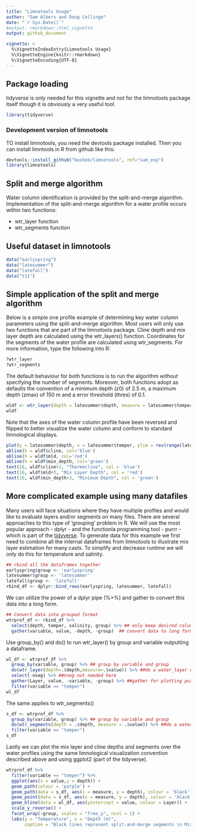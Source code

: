 ```yaml
---
title: "Limnotools Usage"
author: "Sam Albers and Doug Collinge"
date: "`r Sys.Date()`"
#output: rmarkdown::html_vignette
output: github_document

vignette: >
  %\VignetteIndexEntry{Limnotools Usage}
  %\VignetteEngine{knitr::rmarkdown}
  %\VignetteEncoding{UTF-8}
---
```


## Package loading
tidyverse is only needed for this vignette and not for the limnotools package itself though it is obviously a very useful tool.
```r
library(tidyverse)
```

### Development version of limnotools
TO install limnotools, you need the devtools package installed. Then you can install limntools in R from github like this:
```r
devtools::install_github("boshek/limnotools", ref="sam_exp")
library(limnotools)
```

## Split and merge algorithm
Water column identification is provided by the split-and-merge algorithm. Implementation of the split-and-merge algorithm for a water profile occurs within two functions:

- wtr_layer function 
- wtr_segments function

## Useful dataset in limnotools 
```r
data("earlyspring")
data("latesummer")
data("latefall")
data("t11")
```

## Simple application of the split and merge algorithm
Below is a simple one profile example of determining key water column parameters using the split-and-merge algorithm. Most users will only use two functions that are part of the limnotools package. Cline depth and mix layer depth are calculated using the wtr_layers() function. Coordinates for the segments of the water profile are calculated using wtr_segments. For more information, type the following into R:
```r
?wtr_layer
?wtr_segments
```

The default behaviour for both functions is to run the algorithm *without* specifying the number of segments. Moreover, both functions adopt as defaults the convention of a minimum depth (z0) of 2.5 m, a maximum depth (zmax) of 150 m and a error threshold (thres) of 0.1. 
```r
wldf <- wtr_layer(depth = latesummer$depth, measure = latesummer$temper)
wldf
```

Note that the axes of the water column profile have been reversed and flipped to better visualize the water column and conform to standard limnological displays. 
```r
plot(y = latesummer$depth, x = latesummer$temper, ylim = rev(range(latesummer$depth)))
abline(h = wldf$cline, col='blue')
abline(h = wldf$mld, col='red')
abline(h = wldf$min_depth, col='green')
text(16, wldf$cline+3, "Thermocline", col = 'blue')
text(16, wldf$mld+3, "Mix Layer Depth", col = 'red')
text(16, wldf$min_depth+3, "Minimum Depth", col = 'green')
```

## More complicated example using many datafiles
Many users will face situations where they have multiple profiles and would like to evaluate layers and/or segments on many files. There are several approaches to this type of 'grouping' problem in R. We will use the most popular approach - dplyr - and the functionla programming tool - purrr - which is part of the [tidyverse](https://CRAN.R-project.org/package=tidyverse). To generate data for this example we first need to combine all the internal dataframes from limnotools to illustrate mix layer estimation for many casts. To simplify and decrease runtime we will only do this for temperature and salinity. 
```r
## rbind all the dataframes together
earlyspring$group <- 'earlyspring'
latesummer$group <- 'latesummer'
latefall$group <- 'latefall'
rbind_df <- dplyr::bind_rows(earlyspring, latesummer, latefall)
```

We can utilize the power of a dplyr pipe (%>%) and gather to convert this data into a long form. 
```r
## Convert data into grouped format
wtrprof_df <- rbind_df %>%
  select(depth, temper, salinity, group) %>% ## only keep desired columns
  gather(variable, value, -depth, -group)  ## convert data to long format
```

Use group_by() and do() to run wtr_layer() by group and variable outputting a dataframe.
```r
wl_df <- wtrprof_df %>%  
  group_by(variable, group) %>% ## group by variable and group
  do(wtr_layer(depth=.$depth,measure=.$value)) %>% ##do a water_layer calc
  select(-nseg) %>% ##nseg not needed here
  gather(Layer, value, -variable, -group) %>% ##gather for plotting purposes
  filter(variable == "temper")
wl_df
```

The same applies to wtr_segments()
```r
s_df <- wtrprof_df %>%  
  group_by(variable, group) %>% ## group by variable and group
  do(wtr_segments(depth = .$depth, measure = .$value)) %>% ##do a water_layer calc
  filter(variable == "temper")
s_df
```

Lastly we can plot the mix layer and cline depths and segments over the water profiles using the same limnological visualization convention described above and using ggplot2 (part of the tidyverse). 
```r
wtrprof_df %>%
  filter(variable == "temper") %>%
  ggplot(aes(x = value,y = depth)) +
  geom_path(colour = 'purple') +
  geom_path(data = s_df, aes(x = measure, y = depth), colour = 'black') +
  geom_point(data = s_df, aes(x = measure, y = depth), colour = 'black') +
  geom_hline(data = wl_df, aes(yintercept = value, colour = Layer)) +
  scale_y_reverse() +
  facet_wrap(~group, scales = "free_y", ncol = 1) +
  labs(y = "Temperature", x = "Depth (m)", 
       caption = "Black lines represent split-and-merge segments \n Mix layer depth =mld \n  Thermocline depth=cline")
```


